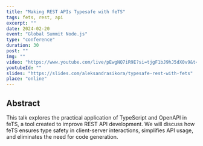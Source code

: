 ```yaml
---
title: "Making REST APIs Typesafe with feTS"
tags: fets, rest, api
excerpt: ""
date: 2024-02-20
event: "Global Summit Node.js"
type: "conference"
duration: 30
post: ""
img: ""
video: "https://www.youtube.com/live/pEwgNQ7iR9E?si=tjgF1bJ9hJ5dX0v9&t=22960"
youtubeId: ""
slides: "https://slides.com/aleksandrasikora/typesafe-rest-with-fets"
place: "online"
---
```


## Abstract

This talk explores the practical application of TypeScript and OpenAPI in feTS,
a tool created to improve REST API development. We will discuss how feTS ensures
type safety in client-server interactions, simplifies API usage, and eliminates
the need for code generation.
